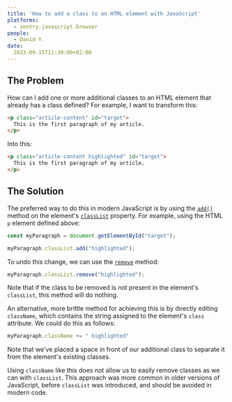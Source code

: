 ```yaml
---
title: 'How to add a class to an HTML element with JavaScript'
platforms: 
  - sentry.javascript.browser
people: 
  - David Y.
date: 
  2023-09-15T11:30:00+02:00
---
```


## The Problem

How can I add one or more additional classes to an HTML element that already has a class defined? For example, I want to transform this:

```html
<p class="article-content" id="target">
  This is the first paragraph of my article.
</p>
```

Into this:

```html
<p class="article-content highlighted" id="target">
  This is the first paragraph of my article.
</p>
```

## The Solution

The preferred way to do this in modern JavaScript is by using the [`add()`](https://developer.mozilla.org/en-US/docs/Web/API/DOMTokenList/add) method on the element's [`classList`](https://developer.mozilla.org/en-US/docs/Web/API/Element/classList) property. For example, using the HTML `p` element defined above:

```javascript
const myParagraph = document.getElementById("target");

myParagraph.classList.add("highlighted");
```

To undo this change, we can use the [`remove`](https://developer.mozilla.org/en-US/docs/Web/API/DOMTokenList/remove) method:

```javascript
myParagraph.classList.remove("highlighted");
```

Note that if the class to be removed is not present in the element's `classList`, this method will do nothing.

An alternative, more brittle method for achieving this is by directly editing `className`, which contains the string assigned to the element's `class` attribute. We could do this as follows:

```javascript
myParagraph.className += " highlighted"
```

Note that we've placed a space in front of our additional class to separate it from the element's existing classes.

Using `className` like this does not allow us to easily remove classes as we can with `classList`. This approach was more common in older versions of JavaScript, before `classList` was introduced, and should be avoided in modern code.
